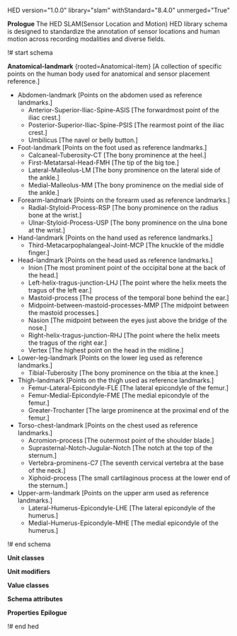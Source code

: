 HED version="1.0.0" library="slam" withStandard="8.4.0" unmerged="True"

'''Prologue'''
The HED SLAM(Sensor Location and Motion) HED library schema is designed to standardize the annotation of sensor locations and human motion across recording modalities and diverse fields. 

!# start schema

'''Anatomical-landmark''' <nowiki>{rooted=Anatomical-item} [A collection of specific points on the human body used for anatomical and sensor placement reference.]</nowiki>
* Abdomen-landmark <nowiki>[Points on the abdomen used as reference landmarks.]</nowiki>
** Anterior-Superior-Iliac-Spine-ASIS <nowiki>[The forwardmost point of the iliac crest.]</nowiki>
** Posterior-Superior-Iliac-Spine-PSIS <nowiki>[The rearmost point of the iliac crest.]</nowiki>
** Umbilicus <nowiki>[The navel or belly button.]</nowiki>
* Foot-landmark <nowiki>[Points on the foot used as reference landmarks.]</nowiki>
** Calcaneal-Tuberosity-CT <nowiki>[The bony prominence at the heel.]</nowiki>
** First-Metatarsal-Head-FMH <nowiki>[The tip of the big toe.]</nowiki>
** Lateral-Malleolus-LM <nowiki>[The bony prominence on the lateral side of the ankle.]</nowiki>
** Medial-Malleolus-MM <nowiki>[The bony prominence on the medial side of the ankle.]</nowiki>
* Forearm-landmark <nowiki>[Points on the forearm used as reference landmarks.]</nowiki>
** Radial-Styloid-Process-RSP <nowiki>[The bony prominence on the radius bone at the wrist.]</nowiki>
** Ulnar-Styloid-Process-USP <nowiki>[The bony prominence on the ulna bone at the wrist.]</nowiki>
* Hand-landmark <nowiki>[Points on the hand used as reference landmarks.]</nowiki>
** Third-Metacarpophalangeal-Joint-MCP <nowiki>[The knuckle of the middle finger.]</nowiki>
* Head-landmark <nowiki>[Points on the head used as reference landmarks.]</nowiki>
** Inion <nowiki>[The most prominent point of the occipital bone at the back of the head.]</nowiki>
** Left-helix-tragus-junction-LHJ <nowiki>[The point where the helix meets the tragus of the left ear.]</nowiki>
** Mastoid-process <nowiki>[The process of the temporal bone behind the ear.]</nowiki>
** Midpoint-between-mastoid-processes-MMP <nowiki>[The midpoint between the mastoid processes.]</nowiki>
** Nasion <nowiki>[The midpoint between the eyes just above the bridge of the nose.]</nowiki>
** Right-helix-tragus-junction-RHJ <nowiki>[The point where the helix meets the tragus of the right ear.]</nowiki>
** Vertex <nowiki>[The highest point on the head in the midline.]</nowiki>
* Lower-leg-landmark <nowiki>[Points on the lower leg used as reference landmarks.]</nowiki>
** Tibial-Tuberosity <nowiki>[The bony prominence on the tibia at the knee.]</nowiki>
* Thigh-landmark <nowiki>[Points on the thigh used as reference landmarks.]</nowiki>
** Femur-Lateral-Epicondyle-FLE <nowiki>[The lateral epicondyle of the femur.]</nowiki>
** Femur-Medial-Epicondyle-FME <nowiki>[The medial epicondyle of the femur.]</nowiki>
** Greater-Trochanter <nowiki>[The large prominence at the proximal end of the femur.]</nowiki>
* Torso-chest-landmark <nowiki>[Points on the chest used as reference landmarks.]</nowiki>
** Acromion-process <nowiki>[The outermost point of the shoulder blade.]</nowiki>
** Suprasternal-Notch-Jugular-Notch <nowiki>[The notch at the top of the sternum.]</nowiki>
** Vertebra-prominens-C7 <nowiki>[The seventh cervical vertebra at the base of the neck.]</nowiki>
** Xiphoid-process <nowiki>[The small cartilaginous process at the lower end of the sternum.]</nowiki>
* Upper-arm-landmark <nowiki>[Points on the upper arm used as reference landmarks.]</nowiki>
** Lateral-Humerus-Epicondyle-LHE <nowiki>[The lateral epicondyle of the humerus.]</nowiki>
** Medial-Humerus-Epicondyle-MHE <nowiki>[The medial epicondyle of the humerus.]</nowiki>


!# end schema

'''Unit classes'''

'''Unit modifiers'''

'''Value classes'''

'''Schema attributes'''

'''Properties'''
'''Epilogue'''

!# end hed
